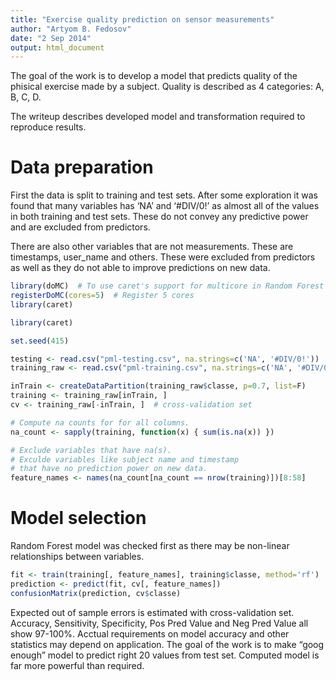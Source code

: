 ```yaml
---
title: "Exercise quality prediction on sensor measurements"
author: "Artyom B. Fedosov"
date: "2 Sep 2014"
output: html_document
---
```


The goal of the work is to develop a model that predicts quality of the phisical exercise made by a subject. Quality is described as 4 categories: A, B, C, D. 

The writeup describes developed model and transformation required to reproduce results.

Data preparation
===
First the data is split to training and test sets. After some exploration it was found that many variables has 'NA' and '#DIV/0!' as almost all of the values in both training and test sets. These do not convey any predictive power and are excluded from predictors. 

There are also other variables that are not measurements. These are timestamps, user_name and others. These were excluded from predictors as well as they do not able to improve predictions on new data.

```r
library(doMC)  # To use caret's support for multicore in Random Forest
registerDoMC(cores=5)  # Register 5 cores
library(caret)
```

```r
library(caret)

set.seed(415)

testing <- read.csv("pml-testing.csv", na.strings=c('NA', '#DIV/0!'))
training_raw <- read.csv("pml-training.csv", na.strings=c('NA', '#DIV/0!'))

inTrain <- createDataPartition(training_raw$classe, p=0.7, list=F)
training <- training_raw[inTrain, ]
cv <- training_raw[-inTrain, ]  # cross-validation set

# Compute na counts for for all columns.
na_count <- sapply(training, function(x) { sum(is.na(x)) })

# Exclude variables that have na(s).
# Exculde variables like subject name and timestamp 
# that have no prediction power on new data.
feature_names <- names(na_count[na_count == nrow(training)])[8:58]
```

Model selection
===
Random Forest model was checked first as there may be non-linear relationships between variables. 

```r
fit <- train(training[, feature_names], training$classe, method='rf')
prediction <- predict(fit, cv[, feature_names])
confusionMatrix(prediction, cv$classe)
```

Expected out of sample errors is estimated with cross-validation set. Accuracy, Sensitivity, Specificity, Pos Pred Value and Neg Pred Value all show 97-100%. Acctual requirements on model accuracy and other statistics may depend on application. The goal of the work is to make "goog enough" model to predict right 20 values from test set. Computed model is far more powerful than required.


